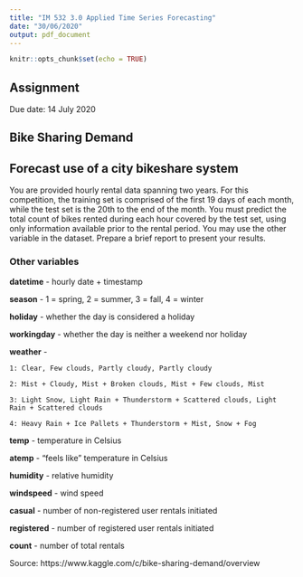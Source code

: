 ```yaml
---
title: "IM 532 3.0 Applied Time Series Forecasting"
date: "30/06/2020"
output: pdf_document
---
```


```r
knitr::opts_chunk$set(echo = TRUE)
```

## Assignment

Due date:  14 July 2020

## Bike Sharing Demand

## Forecast use of a city bikeshare system

You are provided hourly rental data spanning two years. For this competition, the training set is comprised of the first 19 days of each month, while the test set is the 20th to the end of the month. You must predict the total count of bikes rented during each hour covered by the test set, using only information available prior to the rental period. You may use the other variable in the dataset. Prepare a brief report to present your results.

### Other variables

**datetime** - hourly date + timestamp  

**season** -  1 = spring, 2 = summer, 3 = fall, 4 = winter 

**holiday** - whether the day is considered a holiday

**workingday** - whether the day is neither a weekend nor holiday

**weather** - 

    1: Clear, Few clouds, Partly cloudy, Partly cloudy

    2: Mist + Cloudy, Mist + Broken clouds, Mist + Few clouds, Mist
    
    3: Light Snow, Light Rain + Thunderstorm + Scattered clouds, Light Rain + Scattered clouds
    
    4: Heavy Rain + Ice Pallets + Thunderstorm + Mist, Snow + Fog 
    
**temp** - temperature in Celsius

**atemp** - "feels like" temperature in Celsius

**humidity** - relative humidity

**windspeed** - wind speed

**casual** - number of non-registered user rentals initiated

**registered** - number of registered user rentals initiated

**count** - number of total rentals

Source: https://www.kaggle.com/c/bike-sharing-demand/overview

